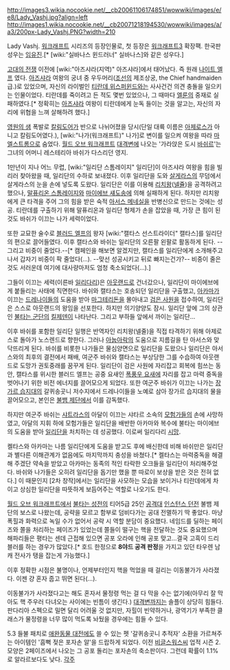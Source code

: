 http://images3.wikia.nocookie.net/__cb20061106174851/wowwiki/images/e/e8/Lady_Vashj.jpg?align=left
http://images1.wikia.nocookie.net/__cb20071218194530/wowwiki/images/a/a3/200px-Lady_Vashj.PNG?width=210

Lady Vashj. [[워크래프트]] 시리즈의 등장인물로, 첫 등장은 [[워크래프트3]] 확장팩. 한국판 성우는 [[임유진]].[* [wiki:"실바나스 윈드러너" 실바나스]와 같은 성우다.]

[[고대의 전쟁]] 이전에 [wiki:"아즈샤라(지역)" 아즈샤라]에서 태어났다. 즉 원래 [[나이트 엘프]] 였다. [[아즈샤라]] 여왕의 궁녀 중 우두머리([[조선]]의 제조상궁, the Chief handmaiden 급.)로 있었으며, 자신의 라이벌인 [[티란데 위스퍼윈드]]와는 사사건건 의견 충돌을 일으키는 인물이었다. 티란데를 죽이려고 든 적도 몇번 있었으나, 그 때마다 [[엘룬]]의 중재로 실패하였다.[* 정확히는 [[아즈샤라]] 여왕이 티란데에게 눈독 들이는 것을 알고는, 자신의 자리에 위협을 느껴 살해하려 했다.]

[[영원의 샘]] 폭발로 [[칼림도어]]가 반으로 나뉘어졌을 당시(단일 대륙 이름은 [[아제로스]]가 아니고 칼림도어였다.), [wiki:"나가(워크래프트)" 나가]로 변이를 일으켜 여왕을 따라 [[마엘스트롬]]으로 숨었다. [[월드 오브 워크래프트]] [[대격변]]에 나오는 '가라앉은 도시 [[바쉬르]]'는 그녀의 어머니 레스테리아 바쉬가 다스리던 영지.

1만년이 지나 어느 무렵, [wiki:"일리단 스톰레이지" 일리단]이 아즈샤라 여왕을 힘을 빌리러 찾아왔을 때, 일리단의 수하로 보내졌다. 이후 일리단을 도와 [[살게라스]]의 무덤에서 살게라스의 눈을 손에 넣도록 도왔다. 일리단은 이를 이용해 [[리치왕]]([[넬쥴]])을 공격하려고 했으나, [[말퓨리온 스톰레이지]]와 [[마이에브 섀도송]]에 의해 실패하게 된다. 하지만 리치왕에게 큰 타격을 주어 그의 힘을 받은 숙적 [[아서스 메네실]]을 반병신으로 만드는 것에는 성공. 티란데를 구출하기 위해 말퓨리온과 일리단 형제가 손을 잡았을 때, 가장 큰 힘이 된 것도 바쉬가 이끄는 나가 세력이었다.

또한 교묘한 술수로 [[블러드 엘프]]의 왕자 [wiki:"캘타스 선스트라이더" 캘타스]를 일리단의 편으로 끌어들였다. 이후 캘타스와 바쉬는 일리단의 오른팔 왼팔로 활동하게 된다. --그리고 비중이 줄었다.--[* 캠페인을 해보면 알겠지만, 캘타스를 일리단에게 소개해주고 나서 갑자기 비중이 팍 줄었다(…). --맞선 성공시키고 뒤로 빠지는건가?-- 비중이 줄은 것도 서러운데 여기에 대사량마저도 엄청 축소되었다(…).]

그들이 이끄는 세력(이른바 [[일리다리]])은 [[아웃랜드]]로 건너갔으나, 일리단이 마이에브에게 붙들리는 사태에 직면한다. 바쉬와 캘타스는 호송되던 일리단을 구출했고, [[아카마]]가 이끄는 [[드레나이]]들의 도움을 받아 [[마그테리돈]]을 몰아내고 [[검은 사원]]을 접수하여, 일리단은 스스로 아웃랜드의 왕임을 선포한다. 하지만 의기양양도 잠시. 일리단 앞에 그의 상관인 [[불타는 군단]]의 [[킬제덴]]이 나타난다. 그리고 부하들 앞에서 까이는 일리단...

이후 바쉬를 포함한 일리단 일행은 반역자인 리치왕(넬줄)을 직접 타격하기 위해 아제로스로 돌아가 노스렌드로 향한다. 그러나 [[아눕아락]]의 도움으로 지름길을 탄 아서스와 맞닥뜨리게 된다. 바쉬를 비롯한 나가들은 물심양면으로 일리단을 도왔으나 일리단은 아서스와의 최후의 결전에서 패배, 여군주 바쉬와 캘타스는 부상당한 그를 수습하여 아웃랜드로 도망가 권토중래를 꿈꾸게 된다. 일리단이 검은 사원에 자리잡고 회복에 힘쓰는 동안, 캘타스를 위시한 블러드 엘프는 공중 요새인 [[폭풍우 요새]]에 자리를 잡고 마력 중독을 벗어나기 위한 비전 에너지를 끌어모으게 되었다. 또한 여군주 바쉬가 이끄는 나가는 [[장가르 습지대]]의 갈퀴송곳니 저수지에서 드레나이들을 노예로 삼아 장가르 습지대의 물을 끌어모으고, 본인은 [[불뱀 제단]]에서 이를 감독했다.

하지만 여군주 바쉬는 [[샤트라스]]의 아달이 이끄는 샤타르 소속의 [[모험가]]들의 손에 사망하였고, 아달의 지휘 하에 모험가들은 일리단을 배반한 아카마와 복수에 불타는 마이에브의 도움을 받아 [[일리단]]을 처치하는 데 성공했다. 이로써 일리다리 [[시망]].

켈타스와 아카마는 나름 일리단에게 도움을 받고도 후에  배신한데 비해 바쉬만은 일리단과 별다른 이해관계가 없음에도 마지막까지 충성을 바쳤다.[* 켈타스는 마력중독을 해결해 주겠단 약속을 받았고 아카마는 동족의 적인 타락한 오크들을 일리단이 처리해주었다. 바쉬와 나가들은 오히려 일리단을 돕기만 했을 뿐 따로이 보상을 받은 것은 전혀 없다.] 이 때문인지 [2차 창작]에서는 일리단을 사모하는 모습을 보이거나 티란데에게 차이고 상심한 일리단을 따뜻하게 보듬어주는 역할로 나오기도 한다.

[[월드 오브 워크래프트]]에서 [[불타는 성전]]의 티어5급 25인 [[공격대]] [[인스턴스 던전]] 불뱀 제단의 보스로 나왔는데, 공략을 모르고 함부로 덤비다가는 공대 전멸하기 딱 좋았다. 마냥 폭힐과 화력으로 녹일 수가 없어서 공략 시 역할 분담이 중요했다. 네임드를 딜하는 페이즈와 쫄을 처리하는 페이즈가 있었는데 쫄들이 떨구는 핵을 전달하는 것도 중요했으며 해파리들은 평타는 센데 근접해 있으면 공포 오라에 인해 공포 맞고...결국 고흑이 드리블러를 하는 경우가 많았다.[* 호드 한정으로 '''8야드 공격 판정'''을 가지고 있던 타우렌 남캐 전사가 탱을 잡는게 가능했다.]

이후 정확한 시점은 불명이나, 언제부터인지 핵을 먹었을 때 걸리는 이동불가가 사라졌다. 이젠 걍 혼자 줍고 뛰면 된다(…).

이동불가가 사라졌다고는 해도 혼자서 물정령 먹는 걸 다 막을 수는 없기에(아무리 잘 막아도 핵 주우러 다녀오는 사이에는 빈틈이 생긴다.) [[대격변]]까지는 솔플이 상당히 힘들다. 판다리아 스펙으로 밀면 달리 어려울 것 없지만, 자힐이 빈약하거나, 광역기가 부족한 클래스가 물정령을 너무 많이 먹도록 놔뒀을 경우에는 힘들 수 있다. 

5.3 들불 패치로 [[애완동물 대전]]에도 쓸 수 있는 펫 '갈퀴송곳니 추적자' 소환을 가르쳐주는 아이템인 '흠뻑 젖은 포자손 알'을 드랍하게 되었다. 이전 [[비글스워스씨]] 업적 시즌 2. 모양은 2페이즈에서 나오는 그 공포 돌리는 포자손의 축소판이다. 그런데 확률이 1.1%로 알라르보다도 낮다.
[[각주]]
